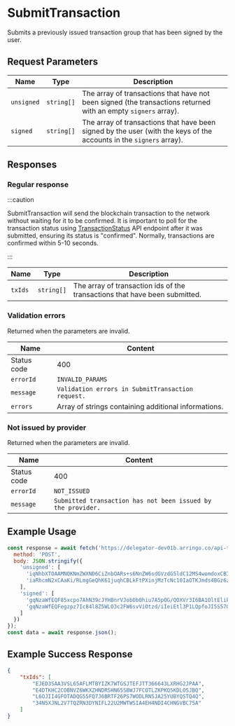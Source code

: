 # SubmitTransaction

Submits a previously issued transaction group that has been signed by the user.

## Request Parameters

|     Name    |                Type               | Description |
| ----------- | --------------------------------- | ----------- |
| `unsigned`  | `string[]`                        | The array of transactions that have not been signed (the transactions returned with an empty `signers` array). |
| `signed`    | `string[]`                        | The array of transactions that have been signed by the user (with the keys of the accounts in the `signers` array). |

## Responses

### Regular response

:::caution

SubmitTransaction will send the blockchain transaction to the network without waiting for it to be confirmed. It is important to poll for the transaction status using [TransactionStatus](/docs/api/algorand/transaction-status) API endpoint after it was submitted, ensuring its status is "confirmed". Normally, transactions are confirmed within 5-10 seconds.

:::

|     Name    |         Type        | Description |
| ----------- | ------------------- | ----------- | 
| `txIds`     | `string[]`          | The array of transaction ids of the transactions that have been submitted. |

### Validation errors

Returned when the parameters are invalid.

|     Name    |                              Content                              |
| ----------- | ----------------------------------------------------------------- |
| Status code | 400                                                               |
| `errorId`   | `INVALID_PARAMS`                                                  |
| `message`   | `Validation errors in SubmitTransaction request.`                 | 
| `errors`    | Array of strings containing additional informations.              |

### Not issued by provider

Returned when the parameters are invalid.

|     Name    |                              Content                              |
| ----------- | ----------------------------------------------------------------- |
| Status code | 400                                                               |
| `errorId`   | `NOT_ISSUED`                                                      |
| `message`   | `Submitted transaction has not been issued by the provider.`      | 

## Example Usage

<Tabs>
<TabItem value="js" label="JavaScript">

```js
const response = await fetch('https://delegator-dev01b.arringo.co/api-test/SubmitTransaction', {
  method: 'POST',
  body: JSON.stringify({
    'unsigned': [
      'iqNhbXTOAAMNQKNmZWXND6CiZnbOARs+s6NnZW6sdGVzdG5ldC12MS4womdoxCBIY7UYpLPITsgQ8i1PEIHLD3HwWaesIN7GL39w5Qk6IqNncnDEIFf6XgbUDCtqGRAmrNbaG0ZlsNwwbbQEj/F+TFh4QZbEomx2zgEbQpujcmN2xCAaKi/RLmgGeQhK61juqhCBLkFtPXinjMzTcNc10IaOTKNzbmTEIGvkIhQ8kyZFK6yPPqxPgOpyqgq3DUTTf62WCXzMNcePpHR5cGWjcGF5', 
      'iaRhcmN2xCAaKi/RLmgGeQhK61juqhCBLkFtPXinjMzTcNc10IaOTKJmds4BGz6zo2dlbqx0ZXN0bmV0LXYxLjCiZ2jEIEhjtRiks8hOyBDyLU8QgcsPcfBZp6wg3sYvf3DlCToio2dycMQgV/peBtQMK2oZECas1tobRmWw3DBttASP8X5MWHhBlsSibHbOARtCm6NzbmTEIBoqL9EuaAZ5CErrWO6qEIEuQW09eKeMzNNw1zXQho5MpHR5cGWlYXhmZXKkeGFpZM4DGUVQ'
    ], 
    'signed': [
      'gqNzaWfEQF85xcpo7AhN39cJYHBnrVJobOb0hiu7A5pOG/QOXVr3I6BA1OltEliky33iP+V1opWC1ZKrF670OuGlJSIPMw+jdHhuiqRhYW10AaRhcmN2xCBr5CIUPJMmRSusjz6sT4DqcqoKtw1E03+tlgl8zDXHj6Jmds4BGz6zo2dlbqx0ZXN0bmV0LXYxLjCiZ2jEIEhjtRiks8hOyBDyLU8QgcsPcfBZp6wg3sYvf3DlCToio2dycMQgV/peBtQMK2oZECas1tobRmWw3DBttASP8X5MWHhBlsSibHbOARtCm6NzbmTEIF31eqX/L2cKuT4a+NfHsT//chu0l/1l/WhK/ut7D7japHR5cGWlYXhmZXKkeGFpZM4DGUVQ', 
      'gqNzaWfEQFegzpz7Ic84l8Z5WLO3c2FW6svViOtzd/iIeiEtl3P1LQpfoJI5S570FQhgPbQeMKmGs6t6AsSyqce2NzCY2QKjdHhuiqRhYW10zQnDpGFyY3bEIBoqL9EuaAZ5CErrWO6qEIEuQW09eKeMzNNw1zXQho5MomZ2zgEbPrOjZ2VurHRlc3RuZXQtdjEuMKJnaMQgSGO1GKSzyE7IEPItTxCByw9x8FmnrCDexi9/cOUJOiKjZ3JwxCBX+l4G1AwrahkQJqzW2htGZbDcMG20BI/xfkxYeEGWxKJsds4BG0Kbo3NuZMQgXfV6pf8vZwq5Phr418exP/9yG7SX/WX9aEr+63sPuNqkdHlwZaVheGZlcqR4YWlkzgMZRVA='
    ]
  })
});
const data = await response.json();
```

</TabItem>
</Tabs>

## Example Success Response

```json
{
	"txIds": [
		"EJED3SAA3VSL65AFLMTBYIZK7WTGSJTEFJTT366643LXRHG2JPAA", 
		"E4DTKHC2COBNVZ6WKXZHNDRSHN65SBWJ7FCOTLZKPKQ5KDLOSJBQ", 
		"L6OJII4GFOTADQG55FQ7J6BRTF26PS7WODLRN5JA25YUBYQSTQ4Q", 
		"34N5XJNL2V7TQZRN3DYNIFL22U2MWTWSIA4EH4NDI4CHNGVBC75A"
	]
}
```
